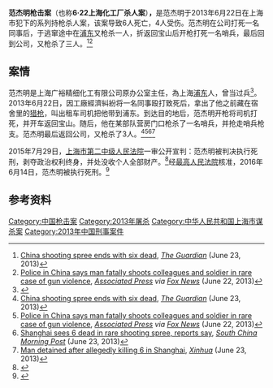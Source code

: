 {{Infobox civilian attack|title=范杰明枪击案|image=Shanghai administrative Baoshan.svg|caption=宝山区（红色）在上海市的位置|location=[[上海市|上海市]]|date=2013年6月22日|fatalities=6|injuries=4}}
'''范杰明枪击案'''（也称'''6·22上海化工厂杀人案'''）'''，'''是范杰明于2013年6月22日在上海市犯下的系列持枪杀人案，该案导致6人死亡，4人受伤。范杰明在公司打死一名同事后，于逃窜途中在[[浦东新区|浦东]]又枪杀一人，折返回宝山后开枪打死一名哨兵，最后回到公司，又枪杀了三人。<ref name="Guardian">[https://www.theguardian.com/world/2013/jun/23/six-die-china-shooting-spree China shooting spree ends with six dead], ''[[The_Guardian|The Guardian]]'' (June 23, 2013)</ref><ref name="FoxNews">[http://www.foxnews.com/world/2013/06/22/police-in-china-says-man-fatally-shoots-colleagues-and-soldier-in-rare-case-gun/ Police in China says man fatally shoots colleagues and soldier in rare case of gun violence], ''[[Associated_Press|Associated Press]] via [[Fox_News|Fox News]]'' (June 22, 2013)</ref> 

== 案情 ==
范杰明是上海广裕精细化工有限公司原办公室主任，為上海[[浦东|浦东]]人，曾当过兵<ref>{{Cite web|title=上海致6死杀人案嫌犯脾气暴躁 猎枪来源成谜_新闻_腾讯网|url=https://news.qq.com/a/20130624/001626.htm|accessdate=2020-08-22|work=news.qq.com}}</ref>。2013年6月22日，因工廠經濟糾紛将一名同事殴打致死后，拿出了他之前藏在宿舍里的[[步枪|猎枪]]，叫出租车司机把他带到浦东。到达目的地后，范杰明开枪将司机打死，并开车返回宝山。随后，他在某部队营房门口枪杀了一名哨兵，并抢走哨兵枪支。范杰明最后返回公司，又枪杀了3人。<ref name="Guardian">[https://www.theguardian.com/world/2013/jun/23/six-die-china-shooting-spree China shooting spree ends with six dead], ''[[The_Guardian|The Guardian]]'' (June 23, 2013)</ref><ref name="FoxNews">[http://www.foxnews.com/world/2013/06/22/police-in-china-says-man-fatally-shoots-colleagues-and-soldier-in-rare-case-gun/ Police in China says man fatally shoots colleagues and soldier in rare case of gun violence], ''[[Associated_Press|Associated Press]] via [[Fox_News|Fox News]]'' (June 22, 2013)</ref><ref>[http://www.scmp.com/news/china/article/1267126/shanghai-man-kills-colleagues-taxi-driver-military-guard-rare-spree-saw-6 Shanghai sees 6 dead in rare shooting spree, reports say], ''[[South_China_Morning_Post|South China Morning Post]]'' (June 23, 2013)</ref><ref>[http://news.xinhuanet.com/english/china/2013-06/23/c_132479268.htm Man detained after allegedly killing 6 in Shanghai], ''[[Xinhua|Xinhua]]'' (June 23, 2013)</ref>

2015年7月29日，[[上海市第二中级人民法院|上海市第二中级人民法院]]一审公开宣判：范杰明被判决执行死刑，剥夺政治权利终身，并处没收个人全部财产。<ref>{{Cite web|title=上海化工厂杀人案凶手获死刑：连杀6人 夺枪杀哨兵_新闻频道_中华网|url=https://news.china.com/socialgd/10000169/20151226/21016705.html|accessdate=2020-08-22|work=news.china.com}}</ref>经[[中华人民共和国最高人民法院|最高人民法院]]核准，2016年6月14日，范杰明被执行死刑。<ref>{{Cite web|title=杀同事、劫车、抢哨兵步枪，上海6死4伤枪案凶手被执行死刑_浦江头条_澎湃新闻-The Paper|url=https://www.thepaper.cn/newsDetail_forward_1483570|accessdate=2020-08-22|work=www.thepaper.cn}}</ref>

== 参考资料 ==
{{Reflist}}
[[Category:中国枪击案|Category:中国枪击案]]
[[Category:2013年屠杀|Category:2013年屠杀]]
[[Category:中华人民共和国上海市谋杀案|Category:中华人民共和国上海市谋杀案]]
[[Category:2013年中国刑事案件|Category:2013年中国刑事案件]]